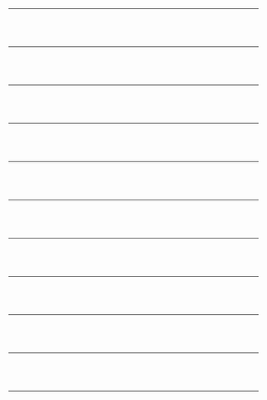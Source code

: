 {{Portal:澳大利亚/box-header|精选传记|Portal:澳大利亚/精选传记|}}
{{Portal:澳大利亚/精选传记/1}} <div style="clear: both"></div><br/><hr/><br/>
{{Portal:澳大利亚/精选传记/2}} <div style="clear: both"></div><br/><hr/><br/>
{{Portal:澳大利亚/精选传记/3}} <div style="clear: both"></div><br/><hr/><br/>
{{Portal:澳大利亚/精选传记/4}} <div style="clear: both"></div><br/><hr/><br/>
{{Portal:澳大利亚/精选传记/5}} <div style="clear: both"></div><br/><hr/><br/>
{{Portal:澳大利亚/精选传记/6}} <div style="clear: both"></div><br/><hr/><br/>
{{Portal:澳大利亚/精选传记/7}} <div style="clear: both"></div><br/><hr/><br/>
{{Portal:澳大利亚/精选传记/8}} <div style="clear: both"></div><br/><hr/><br/>
{{Portal:澳大利亚/精选传记/9}} <div style="clear: both"></div><br/><hr/><br/>
{{Portal:澳大利亚/精选传记/10}} <div style="clear: both"></div><br/><hr/><br/>
{{Portal:澳大利亚/精选传记/11}} <div style="clear: both"></div><br/><hr/><br/>